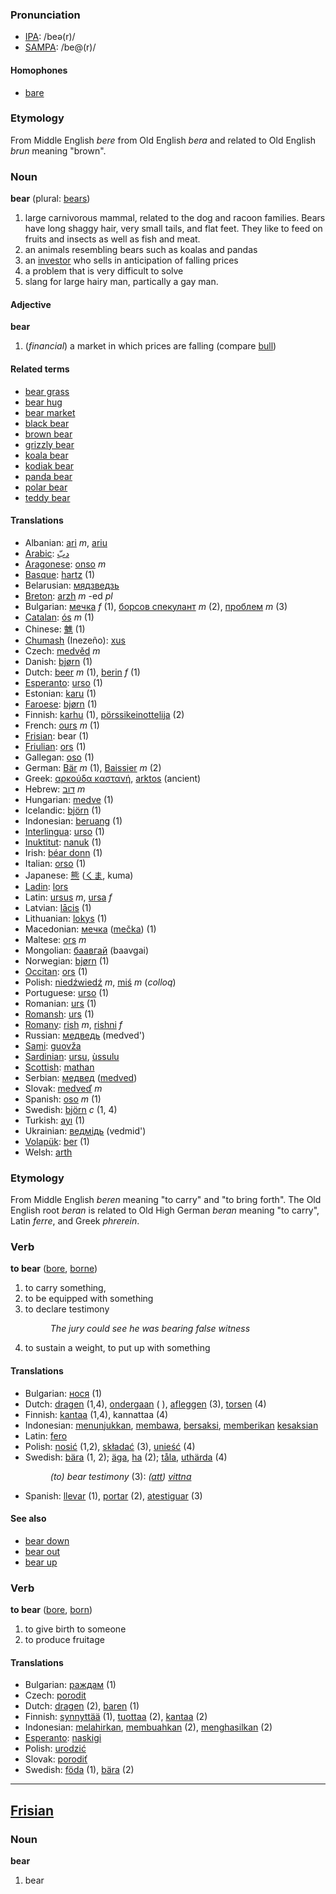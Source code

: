 === Pronunciation ===
*[[w:IPA|IPA]]: /beə(r)/
*[[w:SAMPA|SAMPA]]: /be@(r)/
==== Homophones ====
*[[bare]]

=== Etymology ===
From Middle English ''bere'' from Old English ''bera'' and related to Old English ''brun'' meaning &quot;brown&quot;.

=== Noun ===
'''bear''' (plural: [[bears]])

# large carnivorous mammal, related to the dog and racoon families. Bears have long shaggy hair, very small tails, and flat feet. They like to feed on fruits and insects as well as fish and meat. 
# an animals resembling bears such as koalas and pandas
# an [[investor]] who sells in anticipation of falling prices
# a problem that is very difficult to solve
# slang for large hairy man, partically a gay man.

====Adjective====
'''bear'''
#(''financial'') a market in which prices are falling (compare [[bull]])

==== Related terms ====
*[[bear grass]]
*[[bear hug]]
*[[bear market]]
*[[black bear]]
*[[brown bear]]
*[[grizzly bear]]
*[[koala bear]]
*[[kodiak bear]]
*[[panda bear]]
*[[polar bear]]
*[[teddy bear]]

==== Translations ====
*Albanian: [[ari]] ''m'', [[ariu]]
*[[Arabic]]: [[دبّ]]
*[[Aragonese]]: [[onso]] ''m''
*[[Basque]]: [[hartz]] (1)
*Belarusian: [[мядзведзь]]
*[[Breton]]: [[arzh]] ''m'' -ed ''pl''
*Bulgarian: [[мечка]] ''f'' (1), [[борсов спекулант]] ''m'' (2), [[проблем]] ''m'' (3)
*[[Catalan]]: [[ós]] ''m'' (1)
*Chinese: [[魋]] (1)
*[[Chumash]] (Inezeño): [[xus]]
*Czech: [[medvěd]] ''m''
*Danish: [[bjørn]] (1)
*Dutch: [[beer]] ''m'' (1), [[berin]] ''f'' (1)
*[[Esperanto]]: [[urso]] (1)
*Estonian: [[karu]] (1)
*[[Faroese]]: [[bjørn]] (1)
*Finnish: [[karhu]] (1), [[pörssikeinottelija]] (2)
*French: [[ours]] ''m'' (1)
*[[Frisian]]: bear (1)
*[[Friulian]]: [[ors]] (1)
*Gallegan: [[oso]] (1)
*German: [[Bär]] ''m'' (1), [[Baissier]] ''m'' (2)
*Greek: [[αρκούδα καστανή]], [[arktos]] (ancient)
*Hebrew: [[דוב]] ''m''
*Hungarian: [[medve]] (1)
*Icelandic: [[björn]] (1)
*Indonesian: [[beruang]] (1)
*[[Interlingua]]: [[urso]] (1)
*[[Inuktitut]]: [[nanuk]] (1)
*Irish: [[béar donn]] (1)
*Italian: [[orso]] '' '' (1)
*Japanese: [[熊]] ([[くま]], kuma)
*[[Ladin]]: [[lors]]
*Latin: [[ursus]] ''m'', [[ursa]] ''f''
*Latvian: [[lācis]] (1)
*Lithuanian: [[lokys]] (1)
*Macedonian: [[мечка]] ([[mečka]]) (1)
*Maltese: [[ors]] ''m''
*Mongolian: [[баавгай]] (baavgai)
*Norwegian: [[bjørn]] (1)
*[[Occitan]]: [[ors]] (1)
*Polish: [[niedźwiedź]] ''m'', [[miś]] ''m'' (''colloq'')
*Portuguese: [[urso]] (1)
*Romanian: [[urs]] (1)
*[[Romansh]]: [[urs]] (1)
*[[Romany]]: [[rish]] ''m'', [[rishni]] ''f''
*Russian: [[медведь]] (medved')
*[[Sami]]: [[guovža]]
*[[Sardinian]]: [[ursu]], [[ùssulu]]
*[[Scottish]]: [[mathan]]
*Serbian: [[медвед]] ([[medved]])
*Slovak: [[medveď]]  ''m''
*Spanish: [[oso]] ''m'' (1)
*Swedish: [[björn]] ''c'' (1, 4)
*Turkish: [[ayı]] (1)
*Ukrainian: [[ведмідь]] (vedmid')
*[[Volapük]]: [[ber]] (1)
*Welsh: [[arth]]

=== Etymology ===
From Middle English ''beren'' meaning &quot;to carry&quot; and &quot;to bring forth&quot;. The Old English root ''beran'' is related to Old High German ''beran'' meaning &quot;to carry&quot;, Latin ''ferre'', and Greek ''phrerein''.

=== Verb ===
'''to bear''' ([[bore]], [[borne]])

# to carry something,
# to be equipped with something
# to declare testimony
#:''The jury could see he was bearing false witness''
# to sustain a weight, to put up with something

==== Translations ====
*Bulgarian: [[нося]] (1)
*Dutch: [[dragen]] (1,4), [[ondergaan]] ( ), [[afleggen]] (3), [[torsen]] (4)
*Finnish: [[kantaa]] (1,4), kannattaa (4)
*Indonesian: [[tunjuk|menunjukkan]], [[bawa|membawa]], [[saksi|bersaksi]], [[beri|memberikan]] [[saksi|kesaksian]]
*Latin: [[fero]]
*Polish: [[nosić]] (1,2), [[składać]] (3), [[unieść]] (4)
*Swedish: [[bära]] (1, 2); [[äga]], [[ha]] (2); [[tåla]], [[uthärda]] (4)
*:''(to) bear testimony'' (3): ''([[att]]) [[vittna]]''
*Spanish: [[llevar]] (1), [[portar]] (2), [[atestiguar]] (3)

==== See also ====
*[[bear down]]
*[[bear out]]
*[[bear up]]

=== Verb ===
'''to bear''' ([[bore]], [[born]])

# to give birth to someone
# to produce fruitage

==== Translations ====
*Bulgarian: [[раждам]] (1)
*Czech: [[porodit]]
*Dutch: [[dragen]] (2), [[baren]] (1)
*Finnish: [[synnyttää]] (1), [[tuottaa]] (2), [[kantaa]] (2)
*Indonesian: [[lahir|melahirkan]], [[buah|membuahkan]] (2), [[hasil|menghasilkan]] (2)
*[[Esperanto]]: [[naskigi]]
*Polish: [[urodzić]]
*Slovak: [[porodiť]]
*Swedish: [[föda]] (1), [[bära]] (2)

----

==[[Frisian]]==
===Noun===
'''bear'''

# bear